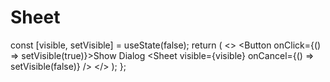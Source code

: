 

<Meta of={SheetStories} />

# Sheet

  const [visible, setVisible] = useState(false);
  return (
    <>
      <Button onClick={() => setVisible(true)}>Show Dialog</Button>
      <Sheet
        visible={visible}
        onCancel={() => setVisible(false)}
      />
    </>
  );
};

<ShowSheet />
